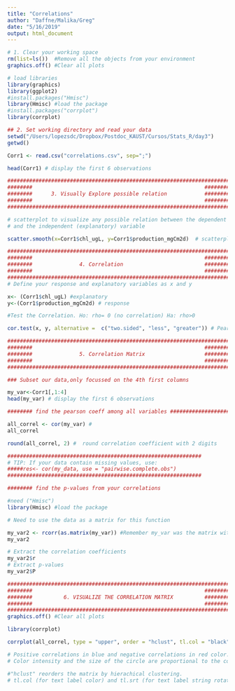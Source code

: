 ```yaml
---
title: "Correlations"
author: "Daffne/Malika/Greg"
date: "5/16/2019"
output: html_document
---
```


```r
# 1. Clear your working space
rm(list=ls())  #Remove all the objects from your environment
graphics.off() #Clear all plots
```
```r
# load libraries
library(graphics)
library(ggplot2)
#install.packages("Hmisc")
library(Hmisc) #load the package
#install.packages("corrplot")
library(corrplot)
```
```r
## 2. Set working directory and read your data
setwd("/Users/lopezsdc/Dropbox/Postdoc_KAUST/Cursos/Stats_R/day3")
getwd()

Corr1 <- read.csv("correlations.csv", sep=";") 

head(Corr1) # display the first 6 observations
```
```r
########################################################################
########                                                       #########
########      3. Visually Explore possible relation            #########
########                                                       #########
########################################################################

# scatterplot to visualize any possible relation between the dependent (response) variable
# and the independent (explanatory) variable

scatter.smooth(x=Corr1$chl_ugL, y=Corr1$production_mgCm2d)  # scatterplot

```
```r
########################################################################
########                                                       #########
########               4. Correlation                          #########
########                                                       #########
########################################################################
# Define your response and explanatory variables as x and y 

x<- (Corr1$chl_ugL) #explanatory
y<-(Corr1$production_mgCm2d) # response

#Test the Correlation. Ho: rho= 0 (no correlation) Ha: rho>0

cor.test(x, y, alternative =  c("two.sided", "less", "greater")) # Pearson's coefficient 0.99


```

```r
########################################################################
########                                                       #########
########               5. Correlation Matrix                   #########
########                                                       #########
########################################################################

### Subset our data,only focussed on the 4th first columns

my_var<-Corr1[,1:4] 
head(my_var) # display the first 6 observations

######## find the pearson coeff among all variables ####################

all_correl <- cor(my_var) # 
all_correl

round(all_correl, 2) #  round correlation coefficient with 2 digits

##############################################################
# TIP: If your data contain missing values, use: 
#####res<- cor(my_data, use = "pairwise.complete.obs")
##############################################################

######## find the p-values from your correlations

#need ("Hmisc")   
library(Hmisc) #load the package

# Need to use the data as a matrix for this function

my_var2 <- rcorr(as.matrix(my_var)) #Remember my_var was the matrix with my subset of data. 
my_var2

# Extract the correlation coefficients
my_var2$r
# Extract p-values
my_var2$P

```
```r
########################################################################
########                                                       #########
########          6. VISUALIZE THE CORRELATION MATRIX          #########
########                                                       #########
##############################################################################################################Visualize correlation matrix#####################
graphics.off() #Clear all plots

library(corrplot)

corrplot(all_correl, type = "upper", order = "hclust", tl.col = "black", tl.srt = 45)

# Positive correlations in blue and negative correlations in red color. 
# Color intensity and the size of the circle are proportional to the correlation coefficients. 

#"hclust" reorders the matrix by hierachical clustering.
# tl.col (for text label color) and tl.srt (for text label string rotation) 



```

